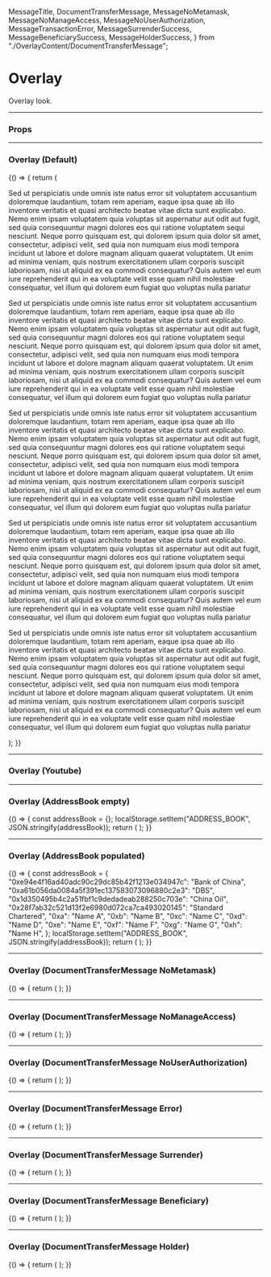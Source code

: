  MessageTitle,
  DocumentTransferMessage,
  MessageNoMetamask,
  MessageNoManageAccess,
  MessageNoUserAuthorization,
  MessageTransactionError,
  MessageSurrenderSuccess,
  MessageBeneficiarySuccess,
  MessageHolderSuccess,
} from "./OverlayContent/DocumentTransferMessage";

<Meta title="UI/Overlay" component={Overlay} />

# Overlay

Overlay look.

---

### Props

<Props of={Overlay} />

---

### Overlay (Default)

<Preview>
  <Story name="Textual">
    {() => {
      return (
        <OverlayStorybookWrapper>
          <Textual title="Textual">
            <p>
              Sed ut perspiciatis unde omnis iste natus error sit voluptatem accusantium doloremque laudantium, totam
              rem aperiam, eaque ipsa quae ab illo inventore veritatis et quasi architecto beatae vitae dicta sunt
              explicabo. Nemo enim ipsam voluptatem quia voluptas sit aspernatur aut odit aut fugit, sed quia
              consequuntur magni dolores eos qui ratione voluptatem sequi nesciunt. Neque porro quisquam est, qui
              dolorem ipsum quia dolor sit amet, consectetur, adipisci velit, sed quia non numquam eius modi tempora
              incidunt ut labore et dolore magnam aliquam quaerat voluptatem. Ut enim ad minima veniam, quis nostrum
              exercitationem ullam corporis suscipit laboriosam, nisi ut aliquid ex ea commodi consequatur? Quis autem
              vel eum iure reprehenderit qui in ea voluptate velit esse quam nihil molestiae consequatur, vel illum qui
              dolorem eum fugiat quo voluptas nulla pariatur
            </p>
            <p>
              Sed ut perspiciatis unde omnis iste natus error sit voluptatem accusantium doloremque laudantium, totam
              rem aperiam, eaque ipsa quae ab illo inventore veritatis et quasi architecto beatae vitae dicta sunt
              explicabo. Nemo enim ipsam voluptatem quia voluptas sit aspernatur aut odit aut fugit, sed quia
              consequuntur magni dolores eos qui ratione voluptatem sequi nesciunt. Neque porro quisquam est, qui
              dolorem ipsum quia dolor sit amet, consectetur, adipisci velit, sed quia non numquam eius modi tempora
              incidunt ut labore et dolore magnam aliquam quaerat voluptatem. Ut enim ad minima veniam, quis nostrum
              exercitationem ullam corporis suscipit laboriosam, nisi ut aliquid ex ea commodi consequatur? Quis autem
              vel eum iure reprehenderit qui in ea voluptate velit esse quam nihil molestiae consequatur, vel illum qui
              dolorem eum fugiat quo voluptas nulla pariatur
            </p>
            <p>
              Sed ut perspiciatis unde omnis iste natus error sit voluptatem accusantium doloremque laudantium, totam
              rem aperiam, eaque ipsa quae ab illo inventore veritatis et quasi architecto beatae vitae dicta sunt
              explicabo. Nemo enim ipsam voluptatem quia voluptas sit aspernatur aut odit aut fugit, sed quia
              consequuntur magni dolores eos qui ratione voluptatem sequi nesciunt. Neque porro quisquam est, qui
              dolorem ipsum quia dolor sit amet, consectetur, adipisci velit, sed quia non numquam eius modi tempora
              incidunt ut labore et dolore magnam aliquam quaerat voluptatem. Ut enim ad minima veniam, quis nostrum
              exercitationem ullam corporis suscipit laboriosam, nisi ut aliquid ex ea commodi consequatur? Quis autem
              vel eum iure reprehenderit qui in ea voluptate velit esse quam nihil molestiae consequatur, vel illum qui
              dolorem eum fugiat quo voluptas nulla pariatur
            </p>
            <p>
              Sed ut perspiciatis unde omnis iste natus error sit voluptatem accusantium doloremque laudantium, totam
              rem aperiam, eaque ipsa quae ab illo inventore veritatis et quasi architecto beatae vitae dicta sunt
              explicabo. Nemo enim ipsam voluptatem quia voluptas sit aspernatur aut odit aut fugit, sed quia
              consequuntur magni dolores eos qui ratione voluptatem sequi nesciunt. Neque porro quisquam est, qui
              dolorem ipsum quia dolor sit amet, consectetur, adipisci velit, sed quia non numquam eius modi tempora
              incidunt ut labore et dolore magnam aliquam quaerat voluptatem. Ut enim ad minima veniam, quis nostrum
              exercitationem ullam corporis suscipit laboriosam, nisi ut aliquid ex ea commodi consequatur? Quis autem
              vel eum iure reprehenderit qui in ea voluptate velit esse quam nihil molestiae consequatur, vel illum qui
              dolorem eum fugiat quo voluptas nulla pariatur
            </p>
            <p>
              Sed ut perspiciatis unde omnis iste natus error sit voluptatem accusantium doloremque laudantium, totam
              rem aperiam, eaque ipsa quae ab illo inventore veritatis et quasi architecto beatae vitae dicta sunt
              explicabo. Nemo enim ipsam voluptatem quia voluptas sit aspernatur aut odit aut fugit, sed quia
              consequuntur magni dolores eos qui ratione voluptatem sequi nesciunt. Neque porro quisquam est, qui
              dolorem ipsum quia dolor sit amet, consectetur, adipisci velit, sed quia non numquam eius modi tempora
              incidunt ut labore et dolore magnam aliquam quaerat voluptatem. Ut enim ad minima veniam, quis nostrum
              exercitationem ullam corporis suscipit laboriosam, nisi ut aliquid ex ea commodi consequatur? Quis autem
              vel eum iure reprehenderit qui in ea voluptate velit esse quam nihil molestiae consequatur, vel illum qui
              dolorem eum fugiat quo voluptas nulla pariatur
            </p>
          </Textual>
        </OverlayStorybookWrapper>
      );
    }}
  </Story>
</Preview>

---

### Overlay (Youtube)

<Preview>
  <Story name="Youtube">
    <OverlayStorybookWrapper>
      <Youtube title="Digitalising Trust for Cross-Border Trade" youtubeId="udvPQyuqEug" />
    </OverlayStorybookWrapper>
  </Story>
</Preview>

---

### Overlay (AddressBook empty)

<Preview>
  <Story name="AddressBook Empty">
    {() => {
      const addressBook = {};
      localStorage.setItem("ADDRESS_BOOK", JSON.stringify(addressBook));
      return (
        <OverlayStorybookWrapper>
          <AddressBook title="Address Book" />
        </OverlayStorybookWrapper>
      );
    }}
  </Story>
</Preview>

---

### Overlay (AddressBook populated)

<Preview>
  <Story name="AddressBook Populated">
    {() => {
      const addressBook = {
        "0xe94e4f16ad40adc90c29dc85b42f1213e034947c": "Bank of China",
        "0xa61b056da0084a5f391ec137583073096880c2e3": "DBS",
        "0x1d350495b4c2a51fbf1c9dedadeab288250c703e": "China Oil",
        "0x28f7ab32c521d13f2e6980d072ca7ca493020145": "Standard Chartered",
        "0xa": "Name A",
        "0xb": "Name B",
        "0xc": "Name C",
        "0xd": "Name D",
        "0xe": "Name E",
        "0xf": "Name F",
        "0xg": "Name G",
        "0xh": "Name H",
      };
      localStorage.setItem("ADDRESS_BOOK", JSON.stringify(addressBook));
      return (
        <OverlayStorybookWrapper>
          <AddressBook title="Address Book" />
        </OverlayStorybookWrapper>
      );
    }}
  </Story>
</Preview>

---

### Overlay (DocumentTransferMessage NoMetamask)

<Preview>
  <Story name="DocumentTransferMessageNoMetamask">
    {() => {
      return (
        <OverlayStorybookWrapper>
          <DocumentTransferMessage title={MessageTitle.NO_METAMASK} isSuccess={false} isMetamaskLink={true}>
            <MessageNoMetamask />
          </DocumentTransferMessage>
        </OverlayStorybookWrapper>
      );
    }}
  </Story>
</Preview>

---

### Overlay (DocumentTransferMessage NoManageAccess)

<Preview>
  <Story name="DocumentTransferMessageNoManageAccess">
    {() => {
      return (
        <OverlayStorybookWrapper>
          <DocumentTransferMessage title={MessageTitle.NO_MANAGE_ACCESS} isSuccess={false}>
            <MessageNoManageAccess />
          </DocumentTransferMessage>
        </OverlayStorybookWrapper>
      );
    }}
  </Story>
</Preview>

---

### Overlay (DocumentTransferMessage NoUserAuthorization)

<Preview>
  <Story name="DocumentTransferMessageNoUserAuthorization">
    {() => {
      return (
        <OverlayStorybookWrapper>
          <DocumentTransferMessage title={MessageTitle.NO_USER_AUTHORIZATION} isSuccess={false}>
            <MessageNoUserAuthorization />
          </DocumentTransferMessage>
        </OverlayStorybookWrapper>
      );
    }}
  </Story>
</Preview>

---

### Overlay (DocumentTransferMessage Error)

<Preview>
  <Story name="DocumentTransferMessageTransactionError">
    {() => {
      return (
        <OverlayStorybookWrapper>
          <DocumentTransferMessage title={MessageTitle.TRANSACTION_ERROR} isSuccess={false}>
            <MessageTransactionError error="Blockchain error message" />
          </DocumentTransferMessage>
        </OverlayStorybookWrapper>
      );
    }}
  </Story>
</Preview>

---

### Overlay (DocumentTransferMessage Surrender)

<Preview>
  <Story name="DocumentTransferMessageSurrender">
    {() => {
      return (
        <OverlayStorybookWrapper>
          <DocumentTransferMessage title={MessageTitle.SURRENDER_DOCUMENT_SUCCESS} isSuccess={true}>
            <MessageSurrenderSuccess />
          </DocumentTransferMessage>
        </OverlayStorybookWrapper>
      );
    }}
  </Story>
</Preview>

---

### Overlay (DocumentTransferMessage Beneficiary)

<Preview>
  <Story name="DocumentTransferMessageBeneficiary">
    {() => {
      return (
        <OverlayStorybookWrapper>
          <DocumentTransferMessage title={MessageTitle.CHANGE_BENEFICIARY_SUCCESS} isSuccess={true}>
            <MessageBeneficiarySuccess address="Bank of China Pte Ltd" />
          </DocumentTransferMessage>
        </OverlayStorybookWrapper>
      );
    }}
  </Story>
</Preview>

---

### Overlay (DocumentTransferMessage Holder)

<Preview>
  <Story name="DocumentTransferMessageHolder">
    {() => {
      return (
        <OverlayStorybookWrapper>
          <DocumentTransferMessage title={MessageTitle.TRANSFER_HOLDER_SUCCESS} isSuccess={true}>
            <MessageHolderSuccess address="Bank of China Pte Ltd" />
          </DocumentTransferMessage>
        </OverlayStorybookWrapper>
      );
    }}
  </Story>
</Preview>

